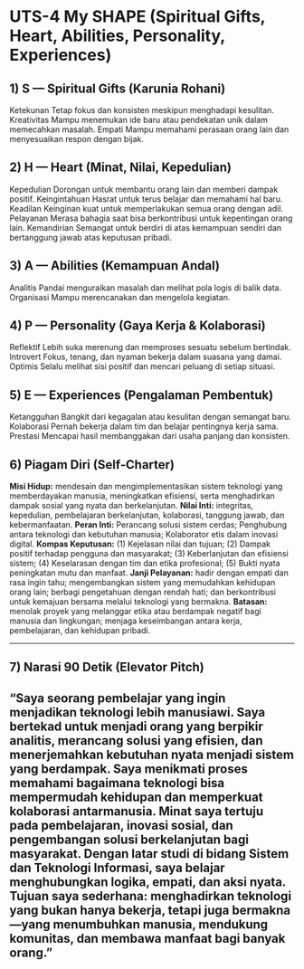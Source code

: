 # UTS-4 My SHAPE (Spiritual Gifts, Heart, Abilities, Personality, Experiences)


## 1) S — Spiritual Gifts (Karunia Rohani)

Ketekunan Tetap fokus dan konsisten meskipun menghadapi kesulitan.
Kreativitas Mampu menemukan ide baru atau pendekatan unik dalam memecahkan masalah.
Empati Mampu memahami perasaan orang lain dan menyesuaikan respon dengan bijak.

## 2) H — Heart (Minat, Nilai, Kepedulian)

Kepedulian Dorongan untuk membantu orang lain dan memberi dampak positif.
Keingintahuan Hasrat untuk terus belajar dan memahami hal baru.
Keadilan Keinginan kuat untuk memperlakukan semua orang dengan adil.
Pelayanan Merasa bahagia saat bisa berkontribusi untuk kepentingan orang lain.
Kemandirian Semangat untuk berdiri di atas kemampuan sendiri dan bertanggung jawab atas keputusan pribadi.

## 3) A — Abilities (Kemampuan Andal)

Analitis Pandai menguraikan masalah dan melihat pola logis di balik data.
Organisasi Mampu merencanakan dan mengelola kegiatan.

## 4) P — Personality (Gaya Kerja & Kolaborasi)

Reflektif Lebih suka merenung dan memproses sesuatu sebelum bertindak.
Introvert Fokus, tenang, dan nyaman bekerja dalam suasana yang damai.
Optimis Selalu melihat sisi positif dan mencari peluang di setiap situasi.

## 5) E — Experiences (Pengalaman Pembentuk)

Ketangguhan Bangkit dari kegagalan atau kesulitan dengan semangat baru.
Kolaborasi Pernah bekerja dalam tim dan belajar pentingnya kerja sama.
Prestasi Mencapai hasil membanggakan dari usaha panjang dan konsisten.

## 6) Piagam Diri (Self‑Charter)

**Misi Hidup:** mendesain dan mengimplementasikan sistem teknologi yang memberdayakan manusia, meningkatkan efisiensi, serta menghadirkan dampak sosial yang nyata dan berkelanjutan.
**Nilai Inti:** integritas, kepedulian, pembelajaran berkelanjutan, kolaborasi, tanggung jawab, dan kebermanfaatan.
**Peran Inti:** Perancang solusi sistem cerdas; Penghubung antara teknologi dan kebutuhan manusia; Kolaborator etis dalam inovasi digital.
**Kompas Keputusan:** (1) Kejelasan nilai dan tujuan; (2) Dampak positif terhadap pengguna dan masyarakat; (3) Keberlanjutan dan efisiensi sistem; (4) Keselarasan dengan tim dan etika profesional; (5) Bukti nyata peningkatan mutu dan manfaat.
**Janji Pelayanan:** hadir dengan empati dan rasa ingin tahu; mengembangkan sistem yang memudahkan kehidupan orang lain; berbagi pengetahuan dengan rendah hati; dan berkontribusi untuk kemajuan bersama melalui teknologi yang bermakna.
**Batasan:** menolak proyek yang melanggar etika atau berdampak negatif bagi manusia dan lingkungan; menjaga keseimbangan antara kerja, pembelajaran, dan kehidupan pribadi.

---

## 7) Narasi 90 Detik (Elevator Pitch)

“Saya seorang pembelajar yang ingin menjadikan teknologi lebih manusiawi. Saya bertekad untuk menjadi orang yang berpikir analitis, merancang solusi yang efisien, dan menerjemahkan kebutuhan nyata menjadi sistem yang berdampak. Saya menikmati proses memahami bagaimana teknologi bisa mempermudah kehidupan dan memperkuat kolaborasi antarmanusia. Minat saya tertuju pada pembelajaran, inovasi sosial, dan pengembangan solusi berkelanjutan bagi masyarakat. Dengan latar studi di bidang Sistem dan Teknologi Informasi, saya belajar menghubungkan logika, empati, dan aksi nyata. Tujuan saya sederhana: menghadirkan teknologi yang bukan hanya bekerja, tetapi juga bermakna—yang menumbuhkan manusia, mendukung komunitas, dan membawa manfaat bagi banyak orang.”
---
